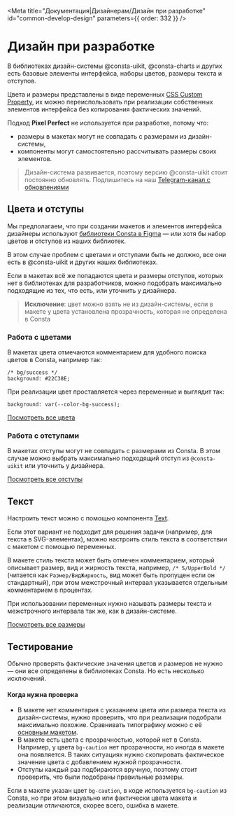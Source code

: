 
<Meta
  title="Документация|Дизайнерам/Дизайн при разработке"
  id="common-develop-design"
  parameters={{ order: 332 }}
/>

# Дизайн при разработке

В библиотеках дизайн-системы @consta-uikit, @consta-charts и других есть базовые элементы интерфейса, наборы цветов, размеры текста и отступов.

Цвета и размеры представлены в виде переменных [CSS Custom Property](https://developer.mozilla.org/ru/docs/Web/CSS/Using_CSS_custom_properties), их можно переиспользовать при реализации собственных элементов интерфейса без копирования фактических значений.

Подход **Pixel Perfect** не используется при разработке, потому что:

- размеры в макетах могут не совпадать с размерами из дизайн-системы,
- компоненты могут самостоятельно рассчитывать размеры своих элементов.

> Дизайн-система развивается, поэтому версию @consta-uikit стоит постоянно обновлять. Подпишитесь на наш [Telegram-канал с обновлениями](https://t.me/consta_ui_releases)

## Цвета и отступы

Мы предполагаем, что при создании макетов и элементов интерфейса дизайнеры используют [библиотеки Consta в Figma](https://www.figma.com/@consta) — или хотя бы набор цветов и отступов из наших библиотек.

В этом случае проблем с цветами и отступами быть не должно, все они есть в @consta-uikit и других наших библиотеках.

Если в макетах всё же попадаются цвета и размеры отступов, которых нет в библиотеках для разработчиков, можно подобрать максимально подходящие из тех, что есть, или уточнить у дизайнера.

> **Исключение**: цвет можно взять не из дизайн-системы, если в макете у цвета установлена прозрачность, которая не определена в Consta

### Работа с цветами

В макетах цвета отмечаются комментарием для удобного поиска цветов в Consta, например так:

```
/* bg/success */
background: #22C38E;
```

При реализации цвет проставляется через переменные и выглядит так:

```
background: var(--color-bg-success);
```

[Посмотреть все цвета](https://consta-uikit.vercel.app/?path=/story/components-theme--playground)

### Работа с отступами

В макетах отступы могут не совпадать с размерами из Consta. В этом случае можно выбрать
максимально подходящий отступ из `@consta-uikit` или уточнить у дизайнера.

[Посмотреть все отступы](https://github.com/consta-design-system/uikit/blob/master/src/components/Theme/_space/Theme_space_gpnDefault.css)

## Текст

Настроить текст можно с помощью компонента [Text](?path=/story/text--текст).

Если этот вариант не подходит для решения задачи (например, для текста в SVG-элементах), можно настроить стиль текста в соответствии с макетом с помощью переменных.

В макете стиль текста может быть отмечен комментарием, который описывает размер, вид и жирность текста, например, `/* S/UpperBold */` (читается как `Размер/ВидЖирность`, вид может быть пропущен если он стандартный), при этом межстрочный интервал указывается отдельным комментарием в процентах.

При использовании переменных нужно называть размеры текста и межстрочного интервала так же, как в дизайн-системе.

[Посмотреть все размеры](https://github.com/gpn-prototypes/ui-kit/blob/master/src/components/Theme/_size/Theme_size_gpnDefault.css)

## Тестирование

Обычно проверять фактические значения цветов и размеров не нужно — они все определены в библиотеках Consta. Но есть несколько исключений.

#### Когда нужна проверка

- В макете нет комментария с указанием цвета или размера текста
  из дизайн-системы, нужно проверить, что при реализации подобрали максимально похожие. Сравнивать типографику можно с её [основным макетом](https://www.figma.com/file/4FOymgclcGF3Fm2M9ZeNUk/Consta-Default-Typography?node-id=62%3A0).
- В макете есть цвета с прозрачностью, которой нет в Consta. Например, у цвета `bg-caution` нет прозрачности, но иногда в макете она появляется. В таких ситуациях нужно скопировать фактическое значение цвета с добавлением нужной прозрачности.
- Отступы каждый раз подбираются вручную, поэтому стоит проверить, что были подобраны правильные размеры.

Если в макете указан цвет `bg-caution`, в коде используется `bg-caution` из Consta, но при этом визуально или фактически цвета макета и реализации отличаются, скорее всего, ошибка в макете.
